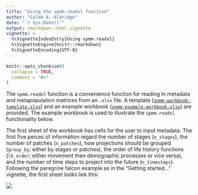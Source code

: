 ```yaml
---
title: "Using the spmm.readxl funciton"
author: "Caleb A. Aldridge"
date: "`r Sys.Date()`"
output: rmarkdown::html_vignette
vignette: >
  %\VignetteIndexEntry{Using spmm.readxl}
  %\VignetteEngine{knitr::rmarkdown}
  %\VignetteEncoding{UTF-8}
---
```


```r
knitr::opts_chunk$set(
  collapse = TRUE,
  comment = "#>"
)
```

The `spmm.readxl` function is a convenience function for reading in metadata and metapopulation matrices from an `.xlsx` file. A template ([`spmm-workbook-template.xlsx`](man/spmm-workbook-template.xlsx)) and an example workbook ([`spmm-example-workbook.xlsx`](man/spmm-example-workbook.xlsx)) are provided. The example workbook is used to illustrate the `spmm.readxl` functionality below.

The first sheet of the workbook has cells for the user to input metadata. The first five peices of information regard the number of stages (`n_stages`), the number of patches (`n_patches`), how projections should be grouped (`group_by`; either by stages or patches), the order of life history functions (`lh_order`; either movement then demographic processes or vice versa), and the number of time steps to project into the future (`n_timesteps`). Following the peregrine falcon example as in the "Getting started..." vignette, the first sheet looks liek this:

![](man/figures/example-sheet-01.png)